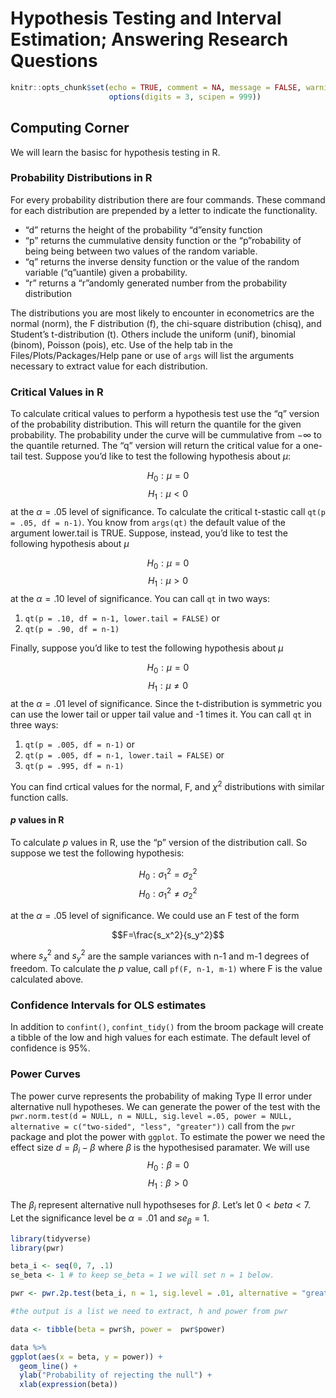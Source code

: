 
# Hypothesis Testing and Interval Estimation; Answering Research Questions {#chp4}

```r
knitr::opts_chunk$set(echo = TRUE, comment = NA, message = FALSE, warning = FALSE,
                      options(digits = 3, scipen = 999))
```

## Computing Corner

We will learn the basisc for hypothesis testing in R.

### Probability Distributions in R

For every probability distribution there are four commands.  These command for each distribution are prepended by a letter to indicate the functionality.

- "d" returns the height of the probability "d"ensity function
- "p" returns the cummulative density function or the "p"robability of being being between two values of the random variable.
- "q" returns the inverse density function or the value of the random variable ("q"uantile) given a probability.
- "r" returns a "r"andomly generated number from the probability distribution

The distributions you are most likely to encounter in econometrics are the normal (norm), the F distribution (f), the chi-square distribution (chisq), and Student's t-distribution (t).  Others include the uniform (unif), binomial (binom), Poisson (pois), etc.  Use of the help tab in the Files/Plots/Packages/Help pane or use of `args` will list the arguments necessary to extract value for each distribution.  

### Critical Values in R

To calculate critical values to perform a hypothesis test use the "q" version of the probability distribution.  This will return the quantile for the given probability.  The probability under the curve will be cummulative from $-\infty$ to the quantile returned.  The "q" version will return the critical value for a one-tail test.  Suppose you'd like to test the following hypothesis about $\mu$:

$$H_0:\mu=0$$
$$H_1:\mu<0$$
at the $\alpha=.05$ level of significance.  To calculate the critical t-stastic call `qt(p = .05, df = n-1)`.  You know from `args(qt)` the default value of the argument lower.tail is TRUE.  Suppose, instead, you'd like to test the following hypothesis about $\mu$

$$H_0:\mu=0$$
$$H_1:\mu>0$$
at the $\alpha = .10$ level of significance.  You can call `qt` in two ways:

1. `qt(p = .10, df = n-1, lower.tail = FALSE)` or
2. `qt(p = .90, df = n-1)`

Finally, suppose you'd like to test the following hypothesis about $\mu$

$$H_0:\mu=0$$
$$H_1:\mu\ne0$$
at the $\alpha=.01$ level of significance.  Since the t-distribution is symmetric you can use the lower tail or upper tail value and -1 times it.  You can call `qt` in three ways:

1. `qt(p = .005, df = n-1)` or
2. `qt(p = .005, df = n-1, lower.tail = FALSE)` or
3. `qt(p = .995, df = n-1)`

You can find crtical values for the normal, F, and $\chi^2$ distributions with similar function calls.

#### *p* values in R

To calculate _p_ values in R, use the "p" version of the distribution call.  So suppose we test the following hypothesis:

$$H_0:\sigma_1^2=\sigma_2^2$$
$$H_0:\sigma_1^2\ne\sigma_2^2$$

at the $\alpha=.05$ level of significance.  We could use an F test of the form

$$F=\frac{s_x^2}{s_y^2}$$ 

where $s_x^2$ and $s_y^2$ are the sample variances with n-1 and m-1 degrees of freedom. To calculate the *p* value, call `pf(F, n-1, m-1)` where F is the value calculated above.   

### Confidence Intervals for OLS estimates

In addition to `confint()`, `confint_tidy()` from the broom package will create a tibble of the low and high values for each estimate.  The default level of confidence is 95%. 

### Power Curves

The power curve represents the probability of making Type II error under alternative null hypotheses.  We can generate the power of the test with the `pwr.norm.test(d = NULL, n = NULL, sig.level =.05, power = NULL, alternative = c("two-sided", "less", "greater"))` call from the `pwr` package and plot the power with `ggplot`. To estimate the power we need the effect size $d = \beta_i - \beta$ where $\beta$ is the hypothesised paramater.  We will use 
$$H_0: \beta = 0$$
$$H_1: \beta > 0$$
 
The $\beta_i$ represent alternative null hypothseses for $\beta$. Let's let $0 < beta < 7$. Let the significance level be $\alpha=.01$ and $se_{\beta} = 1$.  

```r
library(tidyverse)
library(pwr)

beta_i <- seq(0, 7, .1)
se_beta <- 1 # to keep se_beta = 1 we will set n = 1 below.

pwr <- pwr.2p.test(beta_i, n = 1, sig.level = .01, alternative = "greater")

#the output is a list we need to extract, h and power from pwr

data <- tibble(beta = pwr$h, power =  pwr$power)

data %>% 
ggplot(aes(x = beta, y = power)) +
  geom_line() +
  ylab("Probability of rejecting the null") +
  xlab(expression(beta))
```


